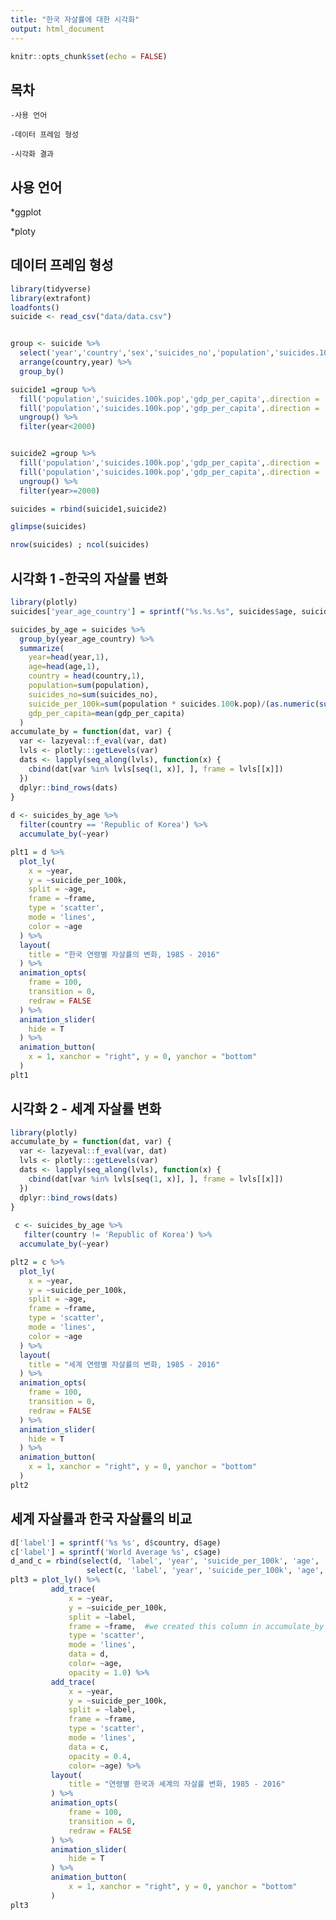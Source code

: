 ```yaml
---
title: "한국 자살률에 대한 시각화"
output: html_document
---
```


```r
knitr::opts_chunk$set(echo = FALSE)
```

## 목차
   
    -사용 언어
  
    -데이터 프레임 형성
  
    -시각화 결과
   
## 사용 언어
   
   *ggplot
   
   
   *ploty
   

## 데이터 프레임 형성
```r
library(tidyverse)
library(extrafont)
loadfonts()
suicide <- read_csv("data/data.csv")


group <- suicide %>% 
  select('year','country','sex','suicides_no','population','suicides.100k.pop','gdp_per_capita','age') %>% 
  arrange(country,year) %>% 
  group_by()

suicide1 =group %>% 
  fill('population','suicides.100k.pop','gdp_per_capita',.direction = 'up') %>% 
  fill('population','suicides.100k.pop','gdp_per_capita',.direction = 'down') %>% 
  ungroup() %>% 
  filter(year<2000)


suicide2 =group %>% 
  fill('population','suicides.100k.pop','gdp_per_capita',.direction = 'down') %>% 
  fill('population','suicides.100k.pop','gdp_per_capita',.direction = 'up') %>% 
  ungroup() %>% 
  filter(year>=2000)

suicides = rbind(suicide1,suicide2)

glimpse(suicides)

nrow(suicides) ; ncol(suicides)
```

## 시각화 1 -한국의 자살룰 변화

```r
library(plotly)
suicides['year_age_country'] = sprintf("%s.%s.%s", suicides$age, suicides$year,suicides$country)

suicides_by_age = suicides %>% 
  group_by(year_age_country) %>% 
  summarize(
    year=head(year,1),
    age=head(age,1),
    country = head(country,1),
    population=sum(population),
    suicides_no=sum(suicides_no),
    suicide_per_100k=sum(population * suicides.100k.pop)/(as.numeric(sum(population))*n()),
    gdp_per_capita=mean(gdp_per_capita)
  )
accumulate_by = function(dat, var) {
  var <- lazyeval::f_eval(var, dat)
  lvls <- plotly:::getLevels(var)
  dats <- lapply(seq_along(lvls), function(x) {
    cbind(dat[var %in% lvls[seq(1, x)], ], frame = lvls[[x]])
  })
  dplyr::bind_rows(dats)
}
 
d <- suicides_by_age %>% 
  filter(country == 'Republic of Korea') %>% 
  accumulate_by(~year)

plt1 = d %>%
  plot_ly(
    x = ~year, 
    y = ~suicide_per_100k,
    split = ~age,
    frame = ~frame,  
    type = 'scatter',
    mode = 'lines',
    color = ~age
  ) %>%
  layout(
    title = "한국 연령별 자살률의 변화, 1985 - 2016"
  ) %>%
  animation_opts(
    frame = 100, 
    transition = 0, 
    redraw = FALSE
  ) %>%
  animation_slider(
    hide = T
  ) %>%
  animation_button(
    x = 1, xanchor = "right", y = 0, yanchor = "bottom"
  )
plt1
```

## 시각화 2 - 세계 자살률 변화

```r
library(plotly)
accumulate_by = function(dat, var) {
  var <- lazyeval::f_eval(var, dat)
  lvls <- plotly:::getLevels(var)
  dats <- lapply(seq_along(lvls), function(x) {
    cbind(dat[var %in% lvls[seq(1, x)], ], frame = lvls[[x]])
  })
  dplyr::bind_rows(dats)
}
 
 c <- suicides_by_age %>%
   filter(country != 'Republic of Korea') %>% 
  accumulate_by(~year)

plt2 = c %>%
  plot_ly(
    x = ~year, 
    y = ~suicide_per_100k,
    split = ~age,
    frame = ~frame,  
    type = 'scatter',
    mode = 'lines',
    color = ~age
  ) %>%
  layout(
    title = "세계 연령별 자살률의 변화, 1985 - 2016"
  ) %>%
  animation_opts(
    frame = 100, 
    transition = 0, 
    redraw = FALSE
  ) %>%
  animation_slider(
    hide = T
  ) %>%
  animation_button(
    x = 1, xanchor = "right", y = 0, yanchor = "bottom"
  )
plt2
```


## 세계 자살률과 한국 자살률의 비교
```r
d['label'] = sprintf('%s %s', d$country, d$age)
c['label'] = sprintf('World Average %s', c$age)
d_and_c = rbind(select(d, 'label', 'year', 'suicide_per_100k', 'age', 'frame'), 
                 select(c, 'label', 'year', 'suicide_per_100k', 'age', 'frame'))
plt3 = plot_ly() %>%
         add_trace(
             x = ~year, 
             y = ~suicide_per_100k,
             split = ~label,
             frame = ~frame,  #we created this column in accumulate_by
             type = 'scatter',
             mode = 'lines',
             data = d,
             color= ~age,
             opacity = 1.0) %>%
         add_trace( 
             x = ~year, 
             y = ~suicide_per_100k,
             split = ~label,
             frame = ~frame,  
             type = 'scatter',
             mode = 'lines',
             data = c,
             opacity = 0.4,
             color= ~age) %>%
         layout(
             title = "연령별 한국과 셰계의 자살률 변화, 1985 - 2016"
         ) %>%
         animation_opts(
             frame = 100, 
             transition = 0, 
             redraw = FALSE
         ) %>%
         animation_slider(
             hide = T
         ) %>%
         animation_button(
             x = 1, xanchor = "right", y = 0, yanchor = "bottom"
         )
plt3
```
